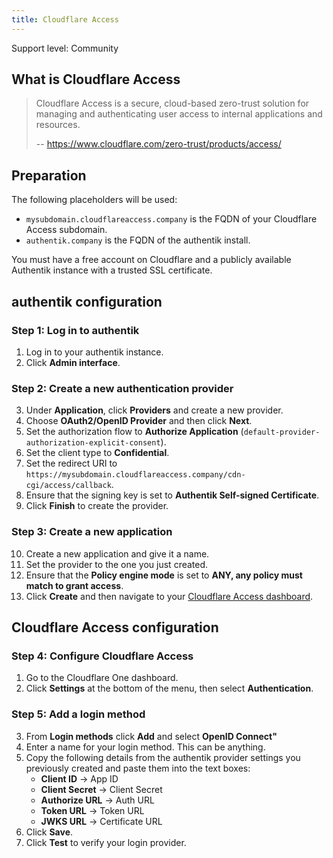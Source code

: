 ```yaml
---
title: Cloudflare Access
---
```


<span class="badge badge--secondary">Support level: Community</span>

## What is Cloudflare Access

> Cloudflare Access is a secure, cloud-based zero-trust solution for managing and authenticating user access to internal applications and resources.
>
> -- https://www.cloudflare.com/zero-trust/products/access/

## Preparation

The following placeholders will be used:

-   `mysubdomain.cloudflareaccess.company` is the FQDN of your Cloudflare Access subdomain.
-   `authentik.company` is the FQDN of the authentik install.

You must have a free account on Cloudflare and a publicly available Authentik instance with a trusted SSL certificate.

## authentik configuration

### Step 1: Log in to authentik

1. Log in to your authentik instance.
2. Click **Admin interface**.

### Step 2: Create a new authentication provider

3. Under **Application**, click **Providers** and create a new provider.
4. Choose **OAuth2/OpenID Provider** and then click **Next**.
5. Set the authorization flow to **Authorize Application** (`default-provider-authorization-explicit-consent`).
6. Set the client type to **Confidential**.
7. Set the redirect URI to `https://mysubdomain.cloudflareaccess.company/cdn-cgi/access/callback`.
8. Ensure that the signing key is set to **Authentik Self-signed Certificate**.
9. Click **Finish** to create the provider.

### Step 3: Create a new application

10. Create a new application and give it a name.
11. Set the provider to the one you just created.
12. Ensure that the **Policy engine mode** is set to **ANY, any policy must match to grant access**.
13. Click **Create** and then navigate to your [Cloudflare Access dashboard](https://one.dash.cloudflare.com).

## Cloudflare Access configuration

### Step 4: Configure Cloudflare Access

1. Go to the Cloudflare One dashboard.
2. Click **Settings** at the bottom of the menu, then select **Authentication**.

### Step 5: Add a login method

3. From **Login methods** click **Add** and select **OpenID Connect"**
4. Enter a name for your login method. This can be anything.
5. Copy the following details from the authentik provider settings you previously created and paste them into the text boxes:
    - **Client ID** -> App ID
    - **Client Secret** -> Client Secret
    - **Authorize URL** -> Auth URL
    - **Token URL** -> Token URL
    - **JWKS URL** -> Certificate URL
6. Click **Save**.
7. Click **Test** to verify your login provider.
